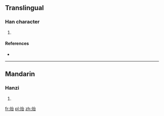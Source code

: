 ==Translingual==

===Han character===
{{Han char|rn=86|rad=火|as=05|sn=9|four=|canj=火戈口 (FIR)}}

# {{defn|Han|sort=火05}}

====References====
* {{Han ref|kx=0668.290|dkj=18958|dj=1078.050|hdz=32198.030|uh=70B2|ud=28850}}

----

==Mandarin==

===Hanzi===
{{cmn-hanzi|pin=[[tái]] ([[tai2]])|wg=t'ai<sup>2</sup>}}

# {{defn|lang=cmn|sort=火05}}

[[fr:炲]]
[[pl:炲]]
[[zh:炲]]